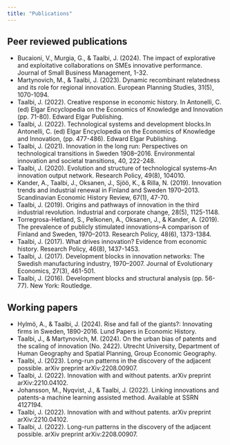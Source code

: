---
title: "Publications"
---
## Peer reviewed publications

+ Bucaioni, V., Murgia, G., & Taalbi, J. (2024). The impact of explorative and exploitative collaborations on SMEs innovative performance. Journal of Small Business Management, 1-32.
+ Martynovich, M., & Taalbi, J. (2023). Dynamic recombinant relatedness and its role for regional innovation. European Planning Studies, 31(5), 1070-1094.
+ Taalbi, J. (2022). Creative response in economic history. In Antonelli, C. (ed) Elgar Encyclopedia on the Economics of Knowledge and Innovation (pp. 71-80). Edward Elgar Publishing.
+ Taalbi, J. (2022). Technological systems and development blocks.In Antonelli, C. (ed) Elgar Encyclopedia on the Economics of Knowledge and Innovation, (pp. 477-486). Edward Elgar Publishing.
+ Taalbi, J. (2021). Innovation in the long run: Perspectives on technological transitions in Sweden 1908–2016. Environmental innovation and societal transitions, 40, 222-248.
+ Taalbi, J. (2020). Evolution and structure of technological systems-An innovation output network. Research Policy, 49(8), 104010.
+ Kander, A., Taalbi, J., Oksanen, J., Sjöö, K., & Rilla, N. (2019). Innovation trends and industrial renewal in Finland and Sweden 1970–2013. Scandinavian Economic History Review, 67(1), 47-70.
+ Taalbi, J. (2019). Origins and pathways of innovation in the third industrial revolution. Industrial and corporate change, 28(5), 1125-1148.
+ Torregrosa-Hetland, S., Pelkonen, A., Oksanen, J., & Kander, A. (2019). The prevalence of publicly stimulated innovations–A comparison of Finland and Sweden, 1970–2013. Research Policy, 48(6), 1373-1384.
+ Taalbi, J. (2017). What drives innovation? Evidence from economic history. Research Policy, 46(8), 1437-1453.
+ Taalbi, J. (2017). Development blocks in innovation networks: The Swedish manufacturing industry, 1970–2007. Journal of Evolutionary Economics, 27(3), 461-501.
+ Taalbi, J. (2016). Development blocks and structural analysis (pp. 56-77). New York: Routledge.

## Working papers

+ Hylmö, A., & Taalbi, J. (2024). Rise and fall of the giants?: Innovating firms in Sweden, 1890-2016. Lund Papers in Economic History.
+ Taalbi, J., & Martynovich, M. (2024). On the urban bias of patents and the scaling of innovation (No. 2422). Utrecht University, Department of Human Geography and Spatial Planning, Group Economic Geography.
+ Taalbi, J. (2023). Long-run patterns in the discovery of the adjacent possible. arXiv preprint arXiv:2208.00907.
+ Taalbi, J. (2022). Innovation with and without patents. arXiv preprint arXiv:2210.04102.
+ Johansson, M., Nyqvist, J., & Taalbi, J. (2022). Linking innovations and patents-a machine learning assisted method. Available at SSRN 4127194.
+ Taalbi, J. (2022). Innovation with and without patents. arXiv preprint arXiv:2210.04102.
+ Taalbi, J. (2022). Long-run patterns in the discovery of the adjacent possible. arXiv preprint arXiv:2208.00907.
